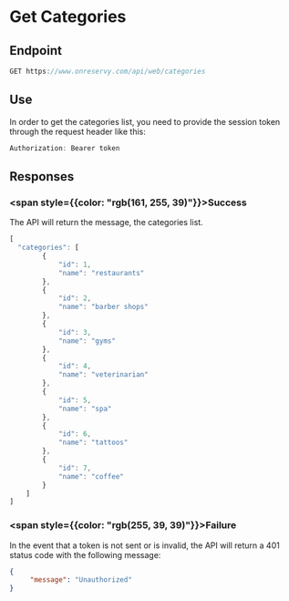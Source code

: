 # Get Categories

## Endpoint

```ts
GET https://www.onreservy.com/api/web/categories
```

## Use
In order to get the categories list, you need to provide the session token through the request header like this:
```ts
Authorization: Bearer token
```

## Responses

###   <span style={{color: "rgb(161, 255, 39)"}}>Success</span>
The API will return the message,  the categories list.


```ts
[
  "categories": [
        {
            "id": 1,
            "name": "restaurants"
        },
        {
            "id": 2,
            "name": "barber shops"
        },
        {
            "id": 3,
            "name": "gyms"
        },
        {
            "id": 4,
            "name": "veterinarian"
        },
        {
            "id": 5,
            "name": "spa"
        },
        {
            "id": 6,
            "name": "tattoos"
        },
        {
            "id": 7,
            "name": "coffee"
        }
    ]
]
```

### <span style={{color: "rgb(255, 39, 39)"}}>Failure</span>

In the event that a token is not sent or is invalid, the API will return a 401 status code with the following message:

```json
{
     "message": "Unauthorized"
}
```
